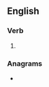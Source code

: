 ==English==

===Verb===
{{head|en|verb form}}

# {{present participle of|en|stash|nocat=1}}

===Anagrams===
* {{anagrams|en|a=aghinsst|Hastings|hastings|tingshas}}